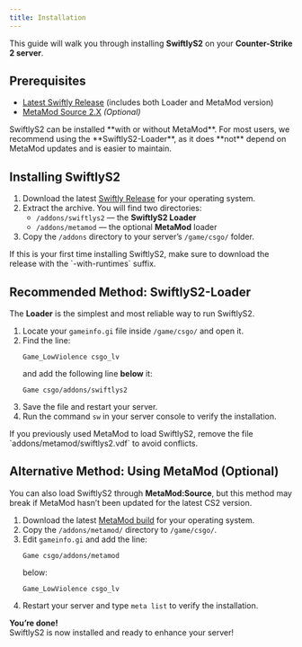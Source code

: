 ```yaml
---
title: Installation
---
```


This guide will walk you through installing **SwiftlyS2** on your **Counter-Strike 2 server**.

## Prerequisites

- [Latest Swiftly Release](https://github.com/swiftly-solution/swiftlys2/releases) (includes both Loader and MetaMod version)
- [MetaMod Source 2.X](https://www.metamodsource.net/downloads.php?branch=dev) *(Optional)*

<Callout type="note">
  SwiftlyS2 can be installed **with or without MetaMod**.  
  For most users, we recommend using the **SwiftlyS2-Loader**, as it does **not** depend on MetaMod updates and is easier to maintain.
</Callout>


## Installing SwiftlyS2

1. Download the latest [Swiftly Release](https://github.com/swiftly-solution/swiftlys2/releases) for your operating system.
2. Extract the archive. You will find two directories:
   - `/addons/swiftlys2` — the **SwiftlyS2 Loader**
   - `/addons/metamod` — the optional **MetaMod** loader
3. Copy the `/addons` directory to your server’s `/game/csgo/` folder.

<Callout type="warning">
If this is your first time installing SwiftlyS2, make sure to download the release with the `-with-runtimes` suffix.
</Callout>


## Recommended Method: SwiftlyS2-Loader

The **Loader** is the simplest and most reliable way to run SwiftlyS2.

1. Locate your `gameinfo.gi` file inside `/game/csgo/` and open it.
2. Find the line:  
   ```
   Game_LowViolence csgo_lv
   ```
   and add the following line **below** it:
   ```
   Game csgo/addons/swiftlys2
   ```
3. Save the file and restart your server.
4. Run the command `sw` in your server console to verify the installation.

<Callout type="tip">
If you previously used MetaMod to load SwiftlyS2, remove the file `addons/metamod/swiftlys2.vdf` to avoid conflicts.
</Callout>


## Alternative Method: Using MetaMod (Optional)

You can also load SwiftlyS2 through **MetaMod:Source**, but this method may break if MetaMod hasn’t been updated for the latest CS2 version.

1. Download the latest [MetaMod build](https://www.metamodsource.net/downloads.php?branch=dev) for your operating system.
2. Copy the `/addons/metamod/` directory to `/game/csgo/`.
3. Edit `gameinfo.gi` and add the line:
   ```
   Game csgo/addons/metamod
   ```
   below:
   ```
   Game_LowViolence csgo_lv
   ```
4. Restart your server and type `meta list` to verify the installation.


**You’re done!**  
SwiftlyS2 is now installed and ready to enhance your server!
